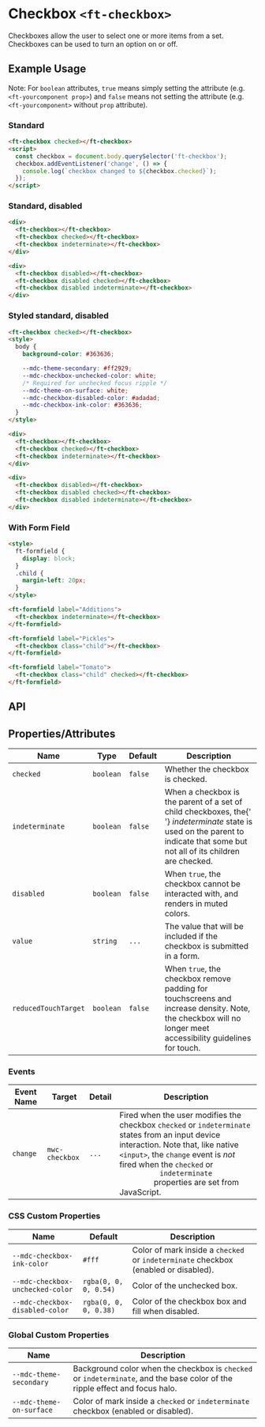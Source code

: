 
<Meta title="Firstech UI/Form Component/Checkbox/Doc" />

<style>{`

`}</style>

# Checkbox `<ft-checkbox>`

<p>
  Checkboxes allow the user to select one or more items from a set. Checkboxes
  can be used to turn an option on or off.
</p>

## Example Usage

Note: For `boolean` attributes, `true` means simply setting the attribute (e.g. `<ft-yourcomponent prop>`) and `false` means not setting the attribute (e.g. `<ft-yourcomponent>` without `prop` attribute).

### Standard

<Canvas withToolbar>
  <Story id="firstech-ui-form-component-checkbox--standard" height="100px" />
</Canvas>

```html
<ft-checkbox checked></ft-checkbox>
<script>
  const checkbox = document.body.querySelector('ft-checkbox');
  checkbox.addEventListener('change', () => {
    console.log(`checkbox changed to ${checkbox.checked}`);
  });
</script>
```

### Standard, disabled

<Canvas withToolbar>
  <Story
    id="firstech-ui-form-component-checkbox--standard-disabled"
    height="100px"
  />
</Canvas>

```html
<div>
  <ft-checkbox></ft-checkbox>
  <ft-checkbox checked></ft-checkbox>
  <ft-checkbox indeterminate></ft-checkbox>
</div>

<div>
  <ft-checkbox disabled></ft-checkbox>
  <ft-checkbox disabled checked></ft-checkbox>
  <ft-checkbox disabled indeterminate></ft-checkbox>
</div>
```

### Styled standard, disabled

<Canvas withToolbar>
  <Story
    id="firstech-ui-form-component-checkbox--styled-standard-disabled"
    height="100px"
  />
</Canvas>

```html
<ft-checkbox checked></ft-checkbox>
<style>
  body {
    background-color: #363636;

    --mdc-theme-secondary: #ff2929;
    --mdc-checkbox-unchecked-color: white;
    /* Required for unchecked focus ripple */
    --mdc-theme-on-surface: white;
    --mdc-checkbox-disabled-color: #adadad;
    --mdc-checkbox-ink-color: #363636;
  }
</style>

<div>
  <ft-checkbox></ft-checkbox>
  <ft-checkbox checked></ft-checkbox>
  <ft-checkbox indeterminate></ft-checkbox>
</div>

<div>
  <ft-checkbox disabled></ft-checkbox>
  <ft-checkbox disabled checked></ft-checkbox>
  <ft-checkbox disabled indeterminate></ft-checkbox>
</div>
```

### With Form Field

<Canvas withToolbar>
  <Story
    id="firstech-ui-form-component-checkbox--with-form-field"
    height="100px"
  />
</Canvas>

```html
<style>
  ft-formfield {
    display: block;
  }
  .child {
    margin-left: 20px;
  }
</style>

<ft-formfield label="Additions">
  <ft-checkbox indeterminate></ft-checkbox>
</ft-formfield>

<ft-formfield label="Pickles">
  <ft-checkbox class="child"></ft-checkbox>
</ft-formfield>

<ft-formfield label="Tomato">
  <ft-checkbox class="child" checked></ft-checkbox>
</ft-formfield>
```

## API

## Properties/Attributes

<table>
  <thead>
    <tr>
      <th>Name</th>
      <th>Type</th>
      <th>Default</th>
      <th>Description</th>
    </tr>
  </thead>
  <tbody>
    <tr>
      <td>
        <code>checked</code>
      </td>
      <td>
        <code>boolean</code>
      </td>
      <td>
        <code>false</code>
      </td>
      <td>Whether the checkbox is checked.</td>
    </tr>
    <tr>
      <td>
        <code>indeterminate</code>
      </td>
      <td>
        <code>boolean</code>
      </td>
      <td>
        <code>false</code>
      </td>
      <td>
        When a checkbox is the parent of a set of child checkboxes, the{' '}
        <em>indeterminate</em> state is used on the parent to indicate that some
        but not all of its children are checked.
      </td>
    </tr>
    <tr>
      <td>
        <code>disabled</code>
      </td>
      <td>
        <code>boolean</code>
      </td>
      <td>
        <code>false</code>
      </td>
      <td>
        When <code>true</code>, the checkbox cannot be interacted with, and
        renders in muted colors.
      </td>
    </tr>
    <tr>
      <td>
        <code>value</code>
      </td>
      <td>
        <code>string</code>
      </td>
      <td>
        <code>...</code>
      </td>
      <td>
        The value that will be included if the checkbox is submitted in a form.
      </td>
    </tr>
    <tr>
      <td>
        <code>reducedTouchTarget</code>
      </td>
      <td>
        <code>boolean</code>
      </td>
      <td>
        <code>false</code>
      </td>
      <td>
        When <code>true</code>, the checkbox remove padding for touchscreens and
        increase density. Note, the checkbox will no longer meet accessibility
        guidelines for touch.
      </td>
    </tr>
  </tbody>
</table>

### Events

<table>
  <thead>
    <tr>
      <th>Event Name</th>
      <th>Target</th>
      <th>Detail</th>
      <th>Description</th>
    </tr>
  </thead>
  <tbody>
    <tr>
      <td>
        <code>change</code>
      </td>
      <td>
        <code>mwc-checkbox</code>
      </td>
      <td>
        <code>...</code>
      </td>
      <td>
        Fired when the user modifies the checkbox <code>checked</code> or
        <code>indeterminate</code> states from an input device interaction. Note
        that, like native <code>&lt;input&gt;</code>, the <code>change</code> event
        is <em>not</em> fired when the <code>checked</code> or <code>
          indeterminate
        </code> properties are set from JavaScript.
      </td>
    </tr>
  </tbody>
</table>

### CSS Custom Properties

<table>
  <thead>
    <tr>
      <th>Name</th>
      <th>Default</th>
      <th>Description</th>
    </tr>
  </thead>
  <tbody>
    <tr>
      <td>
        <code>--mdc-checkbox-ink-color</code>
      </td>
      <td>
        <code>#fff</code>
      </td>
      <td>
        Color of mark inside a <code>checked</code> or
        <code>indeterminate</code> checkbox (enabled or disabled).
      </td>
    </tr>
    <tr>
      <td>
        <code>--mdc-checkbox-unchecked-color</code>
      </td>
      <td>
        <code>rgba(0, 0, 0, 0.54)</code>
      </td>
      <td>Color of the unchecked box.</td>
    </tr>
    <tr>
      <td>
        <code>--mdc-checkbox-disabled-color</code>
      </td>
      <td>
        <code>rgba(0, 0, 0, 0.38)</code>
      </td>
      <td>Color of the checkbox box and fill when disabled.</td>
    </tr>
  </tbody>
</table>

### Global Custom Properties

<table>
  <thead>
    <tr>
      <th>Name</th>
      <th>Description</th>
    </tr>
  </thead>
  <tbody>
    <tr>
      <td>
        <code>--mdc-theme-secondary</code>
      </td>
      <td>
        Background color when the checkbox is <code>checked</code> or
        <code>indeterminate</code>, and the base color of the ripple effect and focus
        halo.
      </td>
    </tr>
    <tr>
      <td>
        <code>--mdc-theme-on-surface</code>
      </td>
      <td>
        Color of mark inside a <code>checked</code> or
        <code>indeterminate</code> checkbox (enabled or disabled).
      </td>
    </tr>
  </tbody>
</table>
